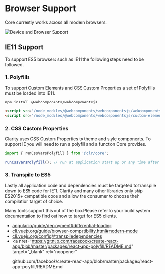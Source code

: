 
<Meta title="Documentation/Browser Support" />

# Browser Support

Core currently works across all modern browsers.

<img
  alt="Device and Browser Support"
  src="https://clarity.design/assets/images/get-started/device_support.png"
  cds-layout="p-b:md container:sm container:center"
/>

## IE11 Support

To support ES5 browsers such as IE11 the following steps need to be followed.

### 1. Polyfills

To support Custom Elements and CSS Custom Properties a set of Polyfills must be loaded into IE11.

```bash
npm install @webcomponents/webcomponentsjs
```

```html
<script src="/node_modules/@webcomponents/webcomponentsjs/webcomponents-bundle.js"></script>
<script src="/node_modules/@webcomponents/webcomponentsjs/custom-elements-es5-adapter.js"></script>
```

### 2. CSS Custom Properties

Clarity uses CSS Custom Properties to theme and style components.
To support IE you will need to run a polyfill and a function Core provides.

```typescript
import { runCssVarsPolyfill } from '@clr/core';

runCssVarsPolyfill(); // run at application start up or any time after a theme swap
```

### 3. Transpile to ES5

Lastly all application code and dependencies must be targeted to transpile
down to ES5 code for IE11. Clarity and many other libraries only ship
ES2015+ compatible code and allow the consumer to choose their compilation
target of choice.

Many tools support this out of the box.Please refer to your build system
documentation to find out how to target for ES5 clients.

- <a href="https://angular.io/guide/deployment#differential-loading" target="_blank" rel="noopener">
    angular.io/guide/deployment#differential-loading
  </a>
- <a href="https://cli.vuejs.org/guide/browser-compatibility.html#modern-mode" target="_blank" rel="noopener">
    cli.vuejs.org/guide/browser-compatibility.html#modern-mode
  </a>
- <a href="https://cli.vuejs.org/config/#transpiledependencies" target="_blank" rel="noopener">
    cli.vuejs.org/config/#transpiledependencies
  </a>
- <a
    href="https://github.com/facebook/create-react-app/blob/master/packages/react-app-polyfill/README.md"
    target="_blank"
    rel="noopener"
  >
    github.com/facebook/create-react-app/blob/master/packages/react-app-polyfill/README.md
  </a>

